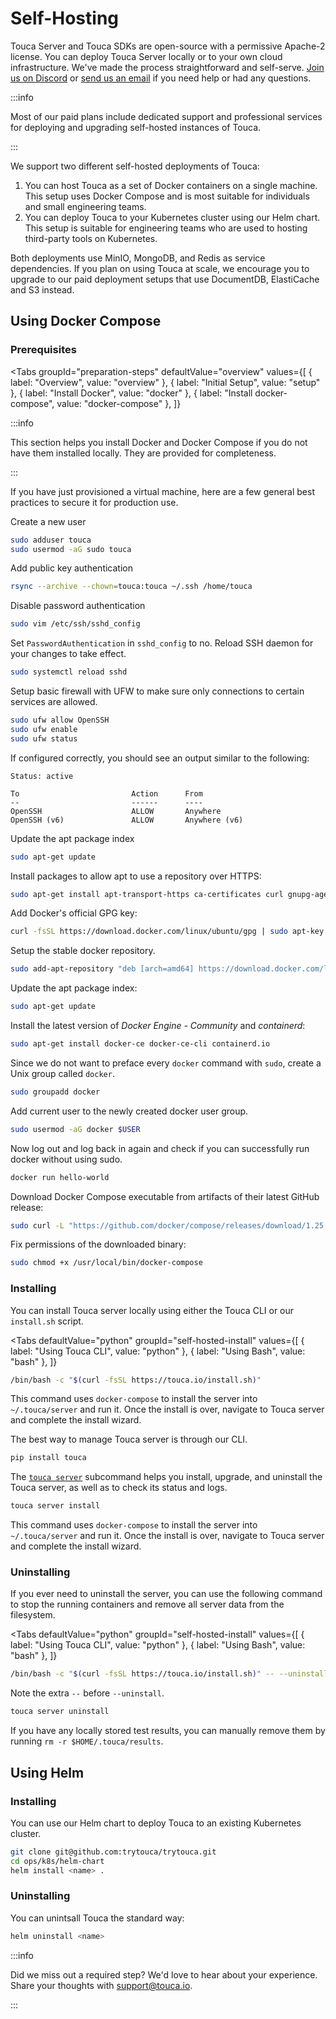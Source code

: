 
# Self-Hosting

Touca Server and Touca SDKs are open-source with a permissive Apache-2 license.
You can deploy Touca Server locally or to your own cloud infrastructure. We've
made the process straightforward and self-serve.
[Join us on Discord](https://touca.io/discord) or
[send us an email](mailto:support@touca.io) if you need help or had any
questions.

:::info

Most of our paid plans include dedicated support and professional services for
deploying and upgrading self-hosted instances of Touca.

:::

We support two different self-hosted deployments of Touca:

1. You can host Touca as a set of Docker containers on a single machine. This
   setup uses Docker Compose and is most suitable for individuals and small
   engineering teams.
2. You can deploy Touca to your Kubernetes cluster using our Helm chart. This
   setup is suitable for engineering teams who are used to hosting third-party
   tools on Kubernetes.

Both deployments use MinIO, MongoDB, and Redis as service dependencies. If you
plan on using Touca at scale, we encourage you to upgrade to our paid deployment
setups that use DocumentDB, ElastiCache and S3 instead.

## Using Docker Compose

### Prerequisites

<Tabs
  groupId="preparation-steps"
  defaultValue="overview"
  values={[
    { label: "Overview", value: "overview" },
    { label: "Initial Setup", value: "setup" },
    { label: "Install Docker", value: "docker" },
    { label: "Install docker-compose", value: "docker-compose" },
  ]}
>
  <TabItem value="overview">

:::info

This section helps you install Docker and Docker Compose if you do not have them
installed locally. They are provided for completeness.

:::

  </TabItem>
  <TabItem value="setup">

If you have just provisioned a virtual machine, here are a few general best
practices to secure it for production use.

Create a new user

```bash
sudo adduser touca
sudo usermod -aG sudo touca
```

Add public key authentication

```bash
rsync --archive --chown=touca:touca ~/.ssh /home/touca
```

Disable password authentication

```bash
sudo vim /etc/ssh/sshd_config
```

Set `PasswordAuthentication` in `sshd_config` to no. Reload SSH daemon for your
changes to take effect.

```bash
sudo systemctl reload sshd
```

Setup basic firewall with UFW to make sure only connections to certain services
are allowed.

```bash
sudo ufw allow OpenSSH
sudo ufw enable
sudo ufw status
```

If configured correctly, you should see an output similar to the following:

```plaintext
Status: active

To                         Action      From
--                         ------      ----
OpenSSH                    ALLOW       Anywhere
OpenSSH (v6)               ALLOW       Anywhere (v6)
```

</TabItem>
<TabItem value="docker">

Update the apt package index

```bash
sudo apt-get update
```

Install packages to allow apt to use a repository over HTTPS:

```bash
sudo apt-get install apt-transport-https ca-certificates curl gnupg-agent software-properties-common
```

Add Docker's official GPG key:

```bash
curl -fsSL https://download.docker.com/linux/ubuntu/gpg | sudo apt-key add -
```

Setup the stable docker repository.

```bash
sudo add-apt-repository "deb [arch=amd64] https://download.docker.com/linux/ubuntu $(lsb_release -cs) stable"
```

Update the apt package index:

```bash
sudo apt-get update
```

Install the latest version of _Docker Engine - Community_ and _containerd_:

```bash
sudo apt-get install docker-ce docker-ce-cli containerd.io
```

Since we do not want to preface every `docker` command with `sudo`, create a
Unix group called `docker`.

```bash
sudo groupadd docker
```

Add current user to the newly created docker user group.

```bash
sudo usermod -aG docker $USER
```

Now log out and log back in again and check if you can successfully run docker
without using sudo.

```bash
docker run hello-world
```

  </TabItem>
  <TabItem value="docker-compose">

Download Docker Compose executable from artifacts of their latest GitHub
release:

```bash
sudo curl -L "https://github.com/docker/compose/releases/download/1.25.3/docker-compose-$(uname -s)-$(uname -m)" -o /usr/local/bin/docker-compose
```

Fix permissions of the downloaded binary:

```bash
sudo chmod +x /usr/local/bin/docker-compose
```

  </TabItem>
</Tabs>

### Installing

You can install Touca server locally using either the Touca CLI or our
`install.sh` script.

<Tabs
  defaultValue="python"
  groupId="self-hosted-install"
  values={[
    { label: "Using Touca CLI", value: "python" },
    { label: "Using Bash", value: "bash" },
  ]}
>
  <TabItem value="bash">

```bash
/bin/bash -c "$(curl -fsSL https://touca.io/install.sh)"
```

This command uses `docker-compose` to install the server into `~/.touca/server`
and run it. Once the install is over, navigate to Touca server and complete the
install wizard.

  </TabItem>
  <TabItem value="python">

The best way to manage Touca server is through our CLI.

```bash
pip install touca
```

The [`touca server`](../../cli/#server-management) subcommand helps you install,
upgrade, and uninstall the Touca server, as well as to check its status and
logs.

```bash
touca server install
```

This command uses `docker-compose` to install the server into `~/.touca/server`
and run it. Once the install is over, navigate to Touca server and complete the
install wizard.

  </TabItem>
</Tabs>

### Uninstalling

If you ever need to uninstall the server, you can use the following command to
stop the running containers and remove all server data from the filesystem.

<Tabs
  defaultValue="python"
  groupId="self-hosted-install"
  values={[
    { label: "Using Touca CLI", value: "python" },
    { label: "Using Bash", value: "bash" },
  ]}
>
  <TabItem value="bash">

```bash
/bin/bash -c "$(curl -fsSL https://touca.io/install.sh)" -- --uninstall
```

Note the extra `--` before `--uninstall`.

  </TabItem>
  <TabItem value="python">

```bash
touca server uninstall
```

  </TabItem>
</Tabs>

If you have any locally stored test results, you can manually remove them by
running `rm -r $HOME/.touca/results`.

## Using Helm

### Installing

You can use our Helm chart to deploy Touca to an existing Kubernetes cluster.

```bash
git clone git@github.com:trytouca/trytouca.git
cd ops/k8s/helm-chart
helm install <name> .
```

### Uninstalling

You can unintsall Touca the standard way:

```bash
helm uninstall <name>
```

:::info

Did we miss out a required step? We'd love to hear about your experience. Share
your thoughts with [support@touca.io](mailto:support@touca.io).

:::
